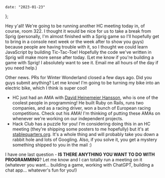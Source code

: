     date: "2023-01-23"
};

Hey y'all! We're going to be running another HC meeting today in, of course, room 322. I thought it would be nice for us to take a break from Sprig (personally, I'm almost finished with a Sprig game so I'll hopefully get to bring in a console next week or the week after to show you guys) because people are having trouble with it, so I thought we could learn JavaScript by building Tic-Tac-Toe! Hopefully the code we've written in Sprig will make more sense after today. (Let me know if you're building a game with Sprig! I absolutely want to see it. Email me all hours of the day if you need help.)

Other news. PRs for Winter Wonderland closed a few days ago. Did you guys submit anything? Let me know! I'm going to be turning my bike into an electric bike, which I think is super cool!

-   HC just had an AMA with [David Heinemeier Hansson](https://dhh.dk), who is one of the coolest people in programming! He built Ruby on Rails, runs two companies, and as a racing driver, won a bunch of European racing competitions. Check out his AMA! I'm thinking of putting these AMAs on whenever we're working on our independent projects.
-   Hack Club has a puzzle for you! I'm considering doing this in an HC meeting (they're shipping some posters to me hopefully) but it's at [stablequarters.org](https://stablequarters.org/). It's a whole thing and will probably take you down a rabbit hole and lots of Googling. Also, if you solve it, you get a mystery something shipped to you in the mail :)

I have one last question - **IS THERE ANYTHING YOU WANT TO DO WITH PROGRAMMING**? Let me know and I can totally run a meeting on it (whatever you want... building a game, working with ChatGPT, building a chat app... whatever's fun for you!)
